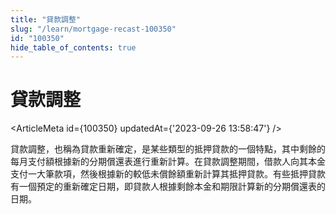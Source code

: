 ```yaml
---
title: "貸款調整"
slug: "/learn/mortgage-recast-100350"
id: "100350"
hide_table_of_contents: true
---
```



# 貸款調整

<ArticleMeta id={100350} updatedAt={'2023-09-26 13:58:47'} />
<div className='border-solid border-b border-t-0 my-4 border-[var(--ifm-color-gray-300)]' />

貸款調整，也稱為貸款重新確定，是某些類型的抵押貸款的一個特點，其中剩餘的每月支付額根據新的分期償還表進行重新計算。在貸款調整期間，借款人向其本金支付一大筆款項，然後根據新的較低未償餘額重新計算其抵押貸款。有些抵押貸款有一個預定的重新確定日期，即貸款人根據剩餘本金和期限計算新的分期償還表的日期。
